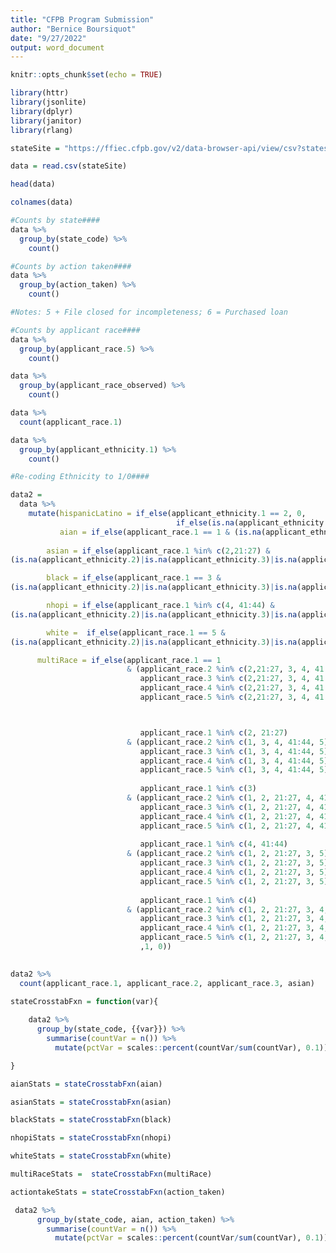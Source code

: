 ```yaml
---
title: "CFPB Program Submission"
author: "Bernice Boursiquot"
date: "9/27/2022"
output: word_document
---
```


```r

knitr::opts_chunk$set(echo = TRUE)

library(httr)
library(jsonlite)
library(dplyr)
library(janitor)
library(rlang)

```


```r

stateSite = "https://ffiec.cfpb.gov/v2/data-browser-api/view/csv?states=VA,DC,MD&years=2018&actions_taken=5,6"

data = read.csv(stateSite)
```

```r

head(data)

colnames(data)

#Counts by state####
data %>%
  group_by(state_code) %>%
    count()

#Counts by action taken####
data %>%
  group_by(action_taken) %>%
    count()

#Notes: 5 + File closed for incompleteness; 6 = Purchased loan

#Counts by applicant race####
data %>%
  group_by(applicant_race.5) %>%
    count()

data %>%
  group_by(applicant_race_observed) %>%
    count()

data %>%
  count(applicant_race.1) 

data %>%
  group_by(applicant_ethnicity.1) %>%
    count()

```


```r

#Re-coding Ethnicity to 1/0####

data2 = 
  data %>%
    mutate(hispanicLatino = if_else(applicant_ethnicity.1 == 2, 0,
                                     if_else(is.na(applicant_ethnicity.1),2,1)),
           aian = if_else(applicant_race.1 == 1 & (is.na(applicant_ethnicity.2)|is.na(applicant_ethnicity.3)|is.na(applicant_ethnicity.4)|is.na(applicant_ethnicity.5)), 1, 0),
         
        asian = if_else(applicant_race.1 %in% c(2,21:27) & 
(is.na(applicant_ethnicity.2)|is.na(applicant_ethnicity.3)|is.na(applicant_ethnicity.4)|is.na(applicant_ethnicity.5)), 1, 0),

        black = if_else(applicant_race.1 == 3 & 
(is.na(applicant_ethnicity.2)|is.na(applicant_ethnicity.3)|is.na(applicant_ethnicity.4)|is.na(applicant_ethnicity.5)), 1, 0),

        nhopi = if_else(applicant_race.1 %in% c(4, 41:44) & 
(is.na(applicant_ethnicity.2)|is.na(applicant_ethnicity.3)|is.na(applicant_ethnicity.4)|is.na(applicant_ethnicity.5)), 1, 0),

        white =  if_else(applicant_race.1 == 5 & 
(is.na(applicant_ethnicity.2)|is.na(applicant_ethnicity.3)|is.na(applicant_ethnicity.4)|is.na(applicant_ethnicity.5)), 1, 0),

      multiRace = if_else(applicant_race.1 == 1 
                          & (applicant_race.2 %in% c(2,21:27, 3, 4, 41:44, 5) |
                             applicant_race.3 %in% c(2,21:27, 3, 4, 41:44, 5) |
                             applicant_race.4 %in% c(2,21:27, 3, 4, 41:44, 5) |
                             applicant_race.5 %in% c(2,21:27, 3, 4, 41:44, 5))|



                             applicant_race.1 %in% c(2, 21:27) 
                          & (applicant_race.2 %in% c(1, 3, 4, 41:44, 5)|
                             applicant_race.3 %in% c(1, 3, 4, 41:44, 5)|
                             applicant_race.4 %in% c(1, 3, 4, 41:44, 5)|
                             applicant_race.5 %in% c(1, 3, 4, 41:44, 5))|
                            
                             applicant_race.1 %in% c(3) 
                          & (applicant_race.2 %in% c(1, 2, 21:27, 4, 41:44, 5)|
                             applicant_race.3 %in% c(1, 2, 21:27, 4, 41:44, 5)|
                             applicant_race.4 %in% c(1, 2, 21:27, 4, 41:44, 5)|
                             applicant_race.5 %in% c(1, 2, 21:27, 4, 41:44, 5))|
                               
                             applicant_race.1 %in% c(4, 41:44) 
                          & (applicant_race.2 %in% c(1, 2, 21:27, 3, 5)|
                             applicant_race.3 %in% c(1, 2, 21:27, 3, 5)|
                             applicant_race.4 %in% c(1, 2, 21:27, 3, 5)|
                             applicant_race.5 %in% c(1, 2, 21:27, 3, 5))|
                            
                             applicant_race.1 %in% c(4) 
                          & (applicant_race.2 %in% c(1, 2, 21:27, 3, 4, 41:44)|
                             applicant_race.3 %in% c(1, 2, 21:27, 3, 4, 41:44)|
                             applicant_race.4 %in% c(1, 2, 21:27, 3, 4, 41:44)|
                             applicant_race.5 %in% c(1, 2, 21:27, 3, 4, 41:44))  
                             ,1, 0))
  

data2 %>%
  count(applicant_race.1, applicant_race.2, applicant_race.3, asian)


```


```r

stateCrosstabFxn = function(var){
    
    data2 %>%
      group_by(state_code, {{var}}) %>%
        summarise(countVar = n()) %>%
          mutate(pctVar = scales::percent(countVar/sum(countVar), 0.1))

}

aianStats = stateCrosstabFxn(aian)

asianStats = stateCrosstabFxn(asian)

blackStats = stateCrosstabFxn(black)

nhopiStats = stateCrosstabFxn(nhopi)

whiteStats = stateCrosstabFxn(white)

multiRaceStats =  stateCrosstabFxn(multiRace)


```


```r

actiontakeStats = stateCrosstabFxn(action_taken)

```


```r

 data2 %>%
      group_by(state_code, aian, action_taken) %>%
        summarise(countVar = n()) %>%
          mutate(pctVar = scales::percent(countVar/sum(countVar), 0.1))


```

